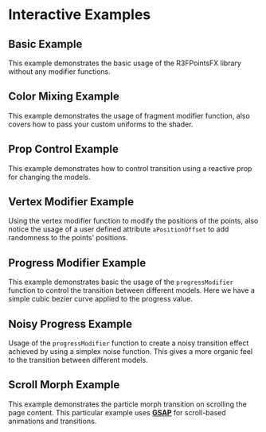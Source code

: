 # Interactive Examples 

## Basic Example
This example demonstrates the basic usage of the R3FPointsFX library without any modifier functions.
<ExamplesSandpack scene='scene1' height={656} />
<VerticalSpacer height={100} />
   
## Color Mixing Example
This example demonstrates the usage of fragment modifier function, also covers how to pass your custom uniforms to the shader.
<ExamplesSandpack scene='scene2' height={656} />
<VerticalSpacer height={100} />

## Prop Control Example
This example demonstrates how to control transition using a reactive prop for changing the models.
<ExamplesSandpack scene='scene3' height={656} />
<VerticalSpacer height={100} />

## Vertex Modifier Example
Using the vertex modifier function to modify the positions of the points, also notice the usage of a user defined attribute `aPositionOffset` to add randomness to the points' positions.
<ExamplesSandpack scene='scene4' height={656} />
<VerticalSpacer height={100} />

## Progress Modifier Example
This example demonstrates basic the usage of the `progressModifier` function to control the transition between different models. Here we have a simple cubic bezier curve applied to the progress value.
<ExamplesSandpack scene='scene5' height={656} />
<VerticalSpacer height={100} />

## Noisy Progress Example
Usage of the `progressModifier` function to create a noisy transition effect achieved by using a simplex noise function. This gives a more organic feel to the transition between different models.
<ExamplesSandpack scene='scene6' height={656} />
<VerticalSpacer height={100} />

## Scroll Morph Example
This example demonstrates the particle morph transition on scrolling the page content. This particular example uses [**GSAP**](https://gsap.com/) for scroll-based animations and transitions.
<ExamplesSandpack scene='scene7' height={656} />
<VerticalSpacer height={100} />